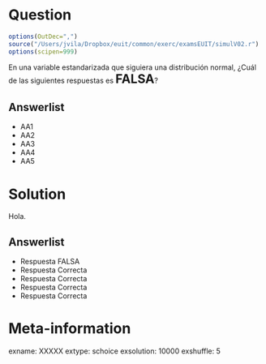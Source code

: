 Question
========
```r
options(OutDec=",")
source("/Users/jvila/Dropbox/euit/common/exerc/examsEUIT/simulV02.r")
options(scipen=999)

```
En una variable estandarizada que siguiera una distribución normal, ¿Cuál de las siguientes respuestas es <font size="5"> **FALSA**</font>?

Answerlist
----------
* AA1
* AA2
* AA3
* AA4
* AA5


Solution
========
Hola. 



Answerlist
----------
* Respuesta FALSA
* Respuesta Correcta
* Respuesta Correcta
* Respuesta Correcta
* Respuesta Correcta



Meta-information
================
exname: XXXXX
extype: schoice
exsolution: 10000
exshuffle: 5
